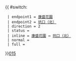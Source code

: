 {{ #switch: {{{format|}}}
  | endpoint1 = [[康盛花園巴士總站|康盛花園]]
  | endpoint2 = [[坑口（北）巴士總站|坑口（北）]]
  | direction = 2
  | status = 
  | inline = [[康盛花園巴士總站|康盛花園]] ↔ [[坑口（北）巴士總站|坑口（北）]]
  | normal =
  | full =
}}<noinclude>[[category:新界專線小巴路線模板|015]]</noinclude>